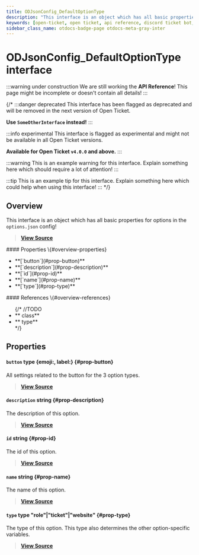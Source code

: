 ```yaml
---
title: ODJsonConfig_DefaultOptionType
description: "This interface is an object which has all basic properties for options in the `options.json` config!"
keywords: [open-ticket, open ticket, api reference, discord ticket bot, interface]
sidebar_class_name: otdocs-badge-page otdocs-meta-gray-inter
---
```

<head>
    <link rel="apple-touch-icon" href="/img/logo_vertical.png"/>
</head>

# ODJsonConfig_DefaultOptionType <M color="gray">interface</M>

:::warning under construction
We are still working the **API Reference**! This page might be incomplete or doesn't contain all details!
:::

{/*
:::danger deprecated
This interface has been flagged as deprecated and will be removed in the next version of Open Ticket.

**Use `SomeOtherInterface` instead!**
:::

:::info experimental
This interface is flagged as experimental and might not be available in all Open Ticket versions.

**Available for Open Ticket `v4.0.0` and above.**
:::

:::warning
This is an example warning for this interface. Explain something here which should require a lot of attention!
:::

:::tip
This is an example tip for this interface. Explain something here which could help when using this interface!
:::
*/}

## Overview
This interface is an object which has all basic properties for options in the `options.json` config!

> [**View Source**](https://otgithub.dj-dj.be/tree/main/src/core/api/defaults/config.ts#L257)

<FlexHorizontal>
<div style={{width:"50%"}} className="otdocs-flex-mobile-width">
    #### Properties \{#overview-properties}
    <ul>
        <li>**[`button`](#prop-button)**</li>
        <li>**[`description`](#prop-description)**</li>
        <li>**[`id`](#prop-id)**</li>
        <li>**[`name`](#prop-name)**</li>
        <li>**[`type`](#prop-type)**</li>
    </ul>
</div>
<div style={{width:"50%"}} className="otdocs-flex-mobile-width">
    #### References \{#overview-references}
    <ul>
        {/*
        //TODO
        <li>**<code><ApiUrl url="class:ODId" label="api.ODId"/></code> <M color="purple">class</M>**</li>
        <li>**<code><ApiUrl url="type:ODExampleType" label="api.ODExampleType"/></code> <M color="brown">type</M>**</li>
        */}
    </ul>
</div>
</FlexHorizontal>

## Properties
<Divider></Divider>
#### `button` <M color="brown">type</M> <ApiBlock>\{emoji:<ApiUrl url="js:string" label="string"/>, label:<ApiUrl url="js:string" label="string"/>\}</ApiBlock> \{#prop-button}
All settings related to the button for the 3 option types.

> [**View Source**](https://otgithub.dj-dj.be/tree/main/src/core/api/defaults/config.ts#L267)

<Divider></Divider>
#### `description` <M color="blue">string</M> <ApiBlock><ApiUrl url="js:string" label="string"/></ApiBlock> \{#prop-description}
The description of this option.

> [**View Source**](https://otgithub.dj-dj.be/tree/main/src/core/api/defaults/config.ts#L263)

<Divider></Divider>
#### `id` <M color="blue">string</M> <ApiBlock><ApiUrl url="js:string" label="string"/></ApiBlock> \{#prop-id}
The id of this option.

> [**View Source**](https://otgithub.dj-dj.be/tree/main/src/core/api/defaults/config.ts#L259)

<Divider></Divider>
#### `name` <M color="blue">string</M> <ApiBlock><ApiUrl url="js:string" label="string"/></ApiBlock> \{#prop-name}
The name of this option.

> [**View Source**](https://otgithub.dj-dj.be/tree/main/src/core/api/defaults/config.ts#L261)

<Divider></Divider>
#### `type` <M color="brown">type</M> <ApiBlock>"role"|"ticket"|"website"</ApiBlock> \{#prop-type}
The type of this option. This type also determines the other option-specific variables.

> [**View Source**](https://otgithub.dj-dj.be/tree/main/src/core/api/defaults/config.ts#L265)

<Divider></Divider>
